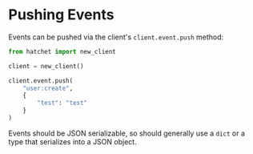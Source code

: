# Pushing Events

Events can be pushed via the client's `client.event.push` method:

```py
from hatchet import new_client

client = new_client()

client.event.push(
    "user:create",
    {
        "test": "test"
    }
)
```

Events should be JSON serializable, so should generally use a `dict` or a type that serializes into a JSON object. 
